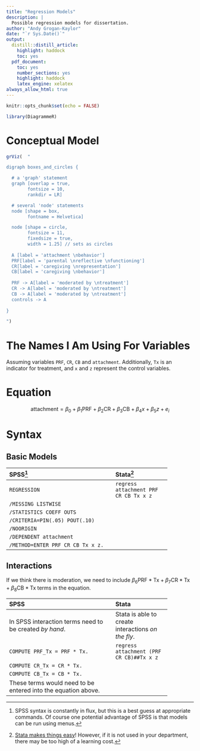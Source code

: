 ```yaml
---
title: "Regression Models"
description: |
  Possible regression models for dissertation.
author: "Andy Grogan-Kaylor"
date: "`r Sys.Date()`"
output:
  distill::distill_article:
    highlight: haddock
    toc: yes
  pdf_document: 
    toc: yes
    number_sections: yes
    highlight: haddock
    latex_engine: xelatex
always_allow_html: true
---
```


```r

knitr::opts_chunk$set(echo = FALSE)

library(DiagrammeR)

```

# Conceptual Model

```r

grViz(  "

digraph boxes_and_circles {

  # a 'graph' statement
  graph [overlap = true, 
        fontsize = 10,
        rankdir = LR]

  # several 'node' statements
  node [shape = box,
        fontname = Helvetica]

  node [shape = circle,
        fontsize = 11,
        fixedsize = true,
        width = 1.25] // sets as circles
 
  A [label = 'attachment \nbehavior']
  PRF[label = 'parental \nreflective \nfunctioning']
  CR[label = 'caregiving \nrepresentation']
  CB[label = 'caregiving \nbehavior']
  
  PRF -> A[label = 'moderated by \ntreatment']
  CR -> A[label = 'moderated by \ntreatment']
  CB -> A[label = 'moderated by \ntreatment']
  controls -> A
   
}

")

```

# The Names I Am Using For Variables

Assuming variables `PRF`, `CR`, `CB` and `attachment`. Additionally, `Tx` is an indicator for treatment, and `x` and `z` represent the control variables.

# Equation

$$\text{attachment} = \beta_0 + \beta_1 \text{PRF} + \beta_2 \text{CR} + \beta_3 \text{CB} + \beta_4 x + \beta_5 z + e_i$$

# Syntax

## Basic Models

-------------------------------------------------------------
SPSS[^SPSS]                              Stata[^Stata]
--------------------                     --------------------
`REGRESSION`                             `regress attachment PRF CR CB Tx x z`

`/MISSING LISTWISE`                       

`/STATISTICS COEFF OUTS`                  

`/CRITERIA=PIN(.05) POUT(.10)`            

`/NOORIGIN`                                

`/DEPENDENT attachment`                    

`/METHOD=ENTER PRF CR CB Tx x z.`             

-------------------------------------------------------------

## Interactions

If we think there is moderation, we need to include $\beta_6 \text{PRF} * \text{Tx} + \beta_7 \text{CR} * \text{Tx} + \beta_8 \text{CB} * \text{Tx}$ terms in the equation.

-------------------------------------------------------------
SPSS                                     Stata
-----------------------                  --------------------
In SPSS interaction terms                Stata is able to create interactions   
need to be created *by                   *on the fly*.    
hand*.
                                                
`COMPUTE PRF_Tx = PRF * Tx.`             `regress attachment (PRF CR CB)##Tx x z` 
                                          
`COMPUTE CR_Tx = CR * Tx.`

`COMPUTE CB_Tx = CB * Tx.`

These terms would need 
to be entered into the 
equation above.

-------------------------------------------------------------


[^SPSS]: SPSS syntax is constantly in flux, but this is a best guess at appropriate commands. Of course one potential advantage of SPSS is that models can be run using menus.
[^Stata]: [Stata makes things easy](https://agrogan1.github.io/Stata/two-page-stata/TwoPageStata.pdf)! However, if it is not used in your department, there may be too high of a learning cost.




